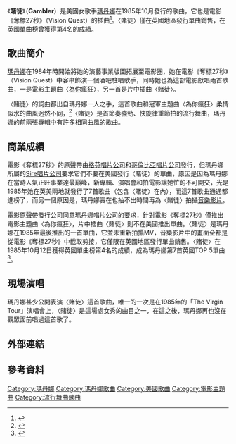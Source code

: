 {{noteTA
|2=zh-cn:麦当娜; zh-hk:麥當娜; zh-tw:瑪丹娜;
|G1=Show
}}
{{Infobox single
| Name = 賭徒<br />Gambler
| Cover = 
| Border = yes
| Artist = [[瑪丹娜|瑪丹娜]]
| Album = 奪標27秒
| Alt = 
| Released = 1985年10月3日
| Format = {{flat list|
*7"
*12"
*[[CD|CD]]
*[[錄音帶|錄音帶]]
}}
| Recorded = 1984年
| Genre = {{flat list|
*[[流行電音|流行電音]]
*[[迪斯可|迪斯可]]
}}
| Length = 3:55
| Writer = 瑪丹娜
| Label = {{flat list|
* [[格芬唱片公司|格芬唱片公司]]
* [[哥伦比亚唱片|哥倫比亞唱片公司]]}}
| Producer = John "Jellybean" Benitez
| Last single = {{ubl|"[[Dress_You_Up|Dress You Up]]"|(1985)}}
| This single = {{ubl|"'''Gambler'''"|(1985)}}
| Next single = {{ubl|"[[Live_to_Tell|Live to Tell]]"|(1986)}}
}}
《'''賭徒'''》（'''Gambler'''）是美國女歌手[[瑪丹娜|瑪丹娜]]在1985年10月發行的歌曲，它也是電影《奪標27秒》（Vision Quest）的插曲<ref>{{Cite web |url=http://www.madonna.com/discography/index/album/albumId/28/ |title=瑪丹娜官網單曲資料庫 |access-date=2015-02-24 |archive-date=2013-01-25 |archive-url=https://web.archive.org/web/20130125032631/http://madonna.com/discography/index/album/albumId/28/ |dead-url=no }}</ref>。〈賭徒〉僅在英國地區發行單曲銷售，在英國單曲榜曾獲得第4名的成績。


==歌曲簡介==
[[瑪丹娜|瑪丹娜]]在1984年時開始將她的演藝事業版圖拓展至電影圈，她在電影《奪標27秒》（Vision Quest）中客串飾演一個酒吧駐唱歌手，同時她也為這部電影獻唱兩首歌曲，一是電影主題曲〈[[為你瘋狂_(瑪丹娜歌曲)|為你瘋狂]]〉，另一首是片中插曲〈賭徒〉。

〈賭徒〉的詞曲都出自瑪丹娜一人之手，這首歌曲和冠軍主題曲〈為你瘋狂〉柔情似水的曲風迥然不同，<ref>{{Cite web |url=http://www.billboard.com/artist/308786/madonna/chart?page=5&f=379 |title=美國告示牌官網瑪丹娜單曲資料庫 |access-date=2015-02-24 |archive-date=2015-03-11 |archive-url=https://web.archive.org/web/20150311044016/http://www.billboard.com/artist/308786/madonna/chart?page=5&f=379 |dead-url=no }}</ref>〈賭徒〉是首節奏強勁、快旋律重節拍的流行舞曲，瑪丹娜的前兩張專輯中有許多相同曲風的歌曲。

==商業成績==
電影《奪標27秒》的原聲帶由[[格芬唱片公司|格芬唱片公司]]和[[哥伦比亚唱片|哥倫比亞唱片公司]]發行，但瑪丹娜所屬的[[Sire唱片公司|Sire唱片公司]]要求它們不要在美國發行〈賭徒〉的單曲，原因是因為瑪丹娜在當時人氣正旺事業達最巔峰，新專輯、演唱會和拍電影讓她忙的不可開交，光是1985年她在英美兩地就發行了7首歌曲（包含〈賭徒〉在內），而這7首歌曲通通都進榜了，而另一個原因是，瑪丹娜實在也抽不出時間再為〈賭徒〉拍攝[[音樂影片|音樂影片]]。

電影原聲帶發行公司同意瑪丹娜唱片公司的要求，針對電影《奪標27秒》僅推出電影主題曲〈為你瘋狂〉，片中插曲〈賭徒〉則不在美國推出單曲。〈賭徒〉是瑪丹娜在1985年最後推出的一首單曲，它並未重新拍攝MV，音樂影片中的畫面全都是從電影《奪標27秒》中截取剪接，它僅限在英國地區發行單曲銷售。〈賭徒〉在1985年10月12日獲得英國單曲榜第4名的成績，成為瑪丹娜第7首英國TOP 5單曲<ref>{{Cite web |url=http://www.officialcharts.com/Artist/28948/MADONNA/ |title=英國排行榜官網瑪丹娜資料庫 |access-date=2015-02-24 |archive-date=2018-03-18 |archive-url=https://web.archive.org/web/20180318212925/http://www.officialcharts.com/artist/28948/madonna/ |dead-url=no }}</ref>。

==現場演唱==
瑪丹娜甚少公開表演〈賭徒〉這首歌曲，唯一的一次是在1985年的「The Virgin Tour」演唱會上，〈賭徒〉是這場處女秀的曲目之一，在這之後，瑪丹娜再也沒在觀眾面前唱過這首歌了。

== 外部連結 ==
{{瑪丹娜}}
{{瑪丹娜歌曲}}
==參考資料==
{{reflist}}
{{DEFAULTSORT:Gambler}}
[[Category:瑪丹娜|Category:瑪丹娜]]
[[Category:瑪丹娜歌曲|Category:瑪丹娜歌曲]]
[[Category:美國歌曲|Category:美國歌曲]]
[[Category:電影主題曲|Category:電影主題曲]]
[[Category:流行舞曲歌曲|Category:流行舞曲歌曲]]